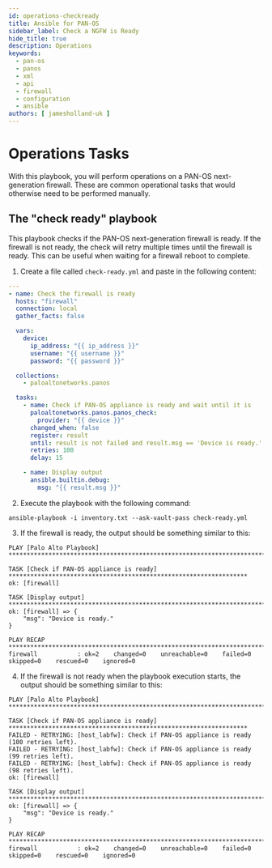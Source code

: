 ```yaml
---
id: operations-checkready
title: Ansible for PAN-OS
sidebar_label: Check a NGFW is Ready
hide_title: true
description: Operations
keywords:
  - pan-os
  - panos
  - xml
  - api
  - firewall
  - configuration
  - ansible
authors: [ jamesholland-uk ]
---
```



# Operations Tasks

With this playbook, you will perform operations on a PAN-OS next-generation firewall. These are common operational tasks that would otherwise need to be performed manually.

<Assumptions />

<LabGuidance />

## The "check ready" playbook

This playbook checks if the PAN-OS next-generation firewall is ready. If the firewall is not ready, the check will retry multiple times until the firewall is ready. This can be useful when waiting for a firewall reboot to complete.

1. Create a file called `check-ready.yml` and paste in the following content:

```yaml
---
- name: Check the firewall is ready
  hosts: "firewall"
  connection: local
  gather_facts: false

  vars:
    device:
      ip_address: "{{ ip_address }}"
      username: "{{ username }}"
      password: "{{ password }}"

  collections:
    - paloaltonetworks.panos

  tasks:
    - name: Check if PAN-OS appliance is ready and wait until it is
      paloaltonetworks.panos.panos_check:
        provider: "{{ device }}"
      changed_when: false
      register: result
      until: result is not failed and result.msg == 'Device is ready.'
      retries: 100
      delay: 15

    - name: Display output
      ansible.builtin.debug:
        msg: "{{ result.msg }}"
```

2. Execute the playbook with the following command:

```
ansible-playbook -i inventory.txt --ask-vault-pass check-ready.yml
```

3. If the firewall is ready, the output should be something similar to this:

```
PLAY [Palo Alto Playbook] **********************************************************************************

TASK [Check if PAN-OS appliance is ready] ******************************************************************
ok: [firewall]

TASK [Display output] **************************************************************************************
ok: [firewall] => {
    "msg": "Device is ready."
}

PLAY RECAP *************************************************************************************************
firewall           : ok=2    changed=0    unreachable=0    failed=0    skipped=0    rescued=0    ignored=0
```

4. If the firewall is not ready when the playbook execution starts, the output should be something similar to this:

```
PLAY [Palo Alto Playbook] **********************************************************************************

TASK [Check if PAN-OS appliance is ready] ******************************************************************
FAILED - RETRYING: [host_labfw]: Check if PAN-OS appliance is ready (100 retries left).
FAILED - RETRYING: [host_labfw]: Check if PAN-OS appliance is ready (99 retries left).
FAILED - RETRYING: [host_labfw]: Check if PAN-OS appliance is ready (98 retries left).
ok: [firewall]

TASK [Display output] **************************************************************************************
ok: [firewall] => {
    "msg": "Device is ready."
}

PLAY RECAP *************************************************************************************************
firewall           : ok=2    changed=0    unreachable=0    failed=0    skipped=0    rescued=0    ignored=0
```

<ClosingNotes />
